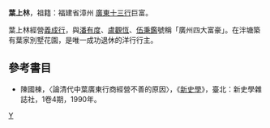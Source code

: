 '''葉上林'''，祖籍：福建省漳州 [[廣東十三行|廣東十三行]]巨富。

葉上林經營[[義成行|義成行]]，與[[潘有度|潘有度]]、[[盧觀恆|盧觀恆]]、[[伍秉鑑|伍秉鑑]]號稱「廣州四大富豪」。在泮塘築有葉家別墅花園，是唯一成功退休的洋行行主。

==參考書目==
* 陳國棟，〈論清代中葉廣東行商經營不善的原因〉，《[[新史學|新史學]]》，臺北：新史學雜誌社，1卷4期，1990年。

[[Category:廣州十三行|Y]]